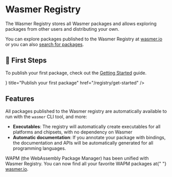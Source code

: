 
# Wasmer Registry

The Wasmer Registry stores all Wasmer packages and allows exploring packages from other users and distributing your own.

You can explore packages published to the Wasmer Registry at [wasmer.io](https://wasmer.io/explore) or you can
also [search for packages](https://wasmer.io/search?type=PACKAGE).

## 🐥 First Steps

To publish your first package, check out the [Getting Started](/registry/get-started/) guide.

<Cards>
<Card icon={<PublishIcon />} title="Publish your first package" href="/registry/get-started" />
</Cards>

## Features

All packages published to the Wasmer registry are automatically available to run with the `wasmer` CLI tool, and more:

- **Executables**: The registry will automatically create executables for all platforms and chipsets, with no dependency on Wasmer
- **Automatic documentation**: If you annotate your package with bindings, the documentation and APIs will be automatically generated for all programming languages.


<Callout type="info" emoji="ℹ️">
  WAPM (the WebAssembly Package Manager) has been unified with Wasmer Registry.
  You can now find all your favorite WAPM packages at{" "}
  <a href="https://wasmer.io">wasmer.io</a>.
</Callout>
